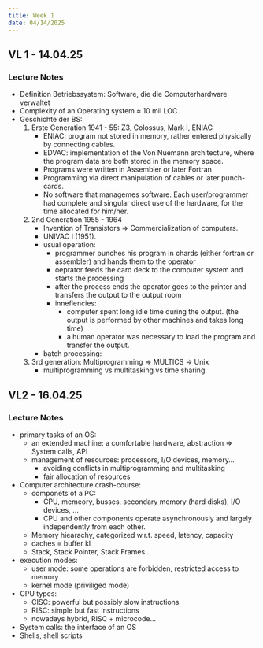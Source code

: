 ```yaml
---
title: Week 1
date: 04/14/2025
---
```


## VL 1 - 14.04.25

### Lecture Notes 

* Definition Betriebssystem: Software, die die Computerhardware verwaltet
* Complexity of an Operating system $\approx$ 10 mil LOC
* Geschichte der BS:
   1. Erste Generation 1941 - 55: Z3, Colossus, Mark I, ENIAC
      * ENIAC: program not stored in memory, rather entered physically by connecting cables.
      * EDVAC: implementation of the Von Nuemann architecture, where the program data are both stored in the memory space. 
      * Programs were written in Assembler or later Fortran
      * Programming via direct manipulation of cables or later punch-cards.
      * No software that managemes software. Each user/programmer had complete and singular direct use of the hardware, for the time
        allocated for him/her. 
   2. 2nd Generation 1955 - 1964
      * Invention of Transistors => Commercialization of computers.
      * UNIVAC I (1951). 
      * usual operation: 
        * programmer punches his program in chards (either fortran or assembler) and hands them to the operator
        * oeprator feeds the card deck to the computer system and starts the processing
        * after the process ends the operator goes to the printer and transfers the output to the output room
        * innefiencies: 
          * computer spent long idle time during the output. (the output is performed by other machines and takes long time)
          * a human operator was necessary to load the program and transfer the output.
      * batch processing: 
   3. 3rd generation: Multiprogramming => MULTICS => Unix 
      * multiprogramming vs multitasking vs time sharing. 

## VL2 - 16.04.25

### Lecture Notes

* primary tasks of an OS:
  * an extended machine: a comfortable hardware, abstraction => System calls, API
  * management of resources: processors, I/O devices, memory...
    * avoiding conflicts in multiprogramming and multitasking
    * fair allocation of resources
* Computer architecture crash-course: 
  * componets of a PC:
    * CPU, memeory, busses, secondary memory (hard disks), I/O devices, ...
    * CPU and other components operate asynchronously and largely independently from each other.
  * Memory hiearachy, categorized w.r.t. speed, latency, capacity
  * caches = buffer kl
  * Stack, Stack Pointer, Stack Frames...
* execution modes:
  * user mode: some operations are forbidden, restricted access to memory
  * kernel mode (priviliged mode)
* CPU types: 
  * CISC: powerful but possibly slow instructions
  * RISC: simple but fast instructions
  * nowadays hybrid, RISC + microcode...
* System calls: the interface of an OS 
* Shells, shell scripts 
   